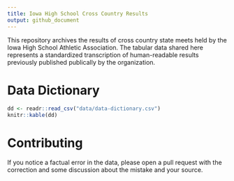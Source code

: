 ```yaml
---
title: Iowa High School Cross Country Results
output: github_document
---
```


This repository archives the results of cross country state meets held by the Iowa High School Athletic Association. The tabular data shared here represents a standardized transcription of human-readable results previously published publically by the organization.

# Data Dictionary

```r
dd <- readr::read_csv("data/data-dictionary.csv")
knitr::kable(dd)
```

# Contributing

If you notice a factual error in the data, please open a pull request with the correction and some discussion about the mistake and your source.
